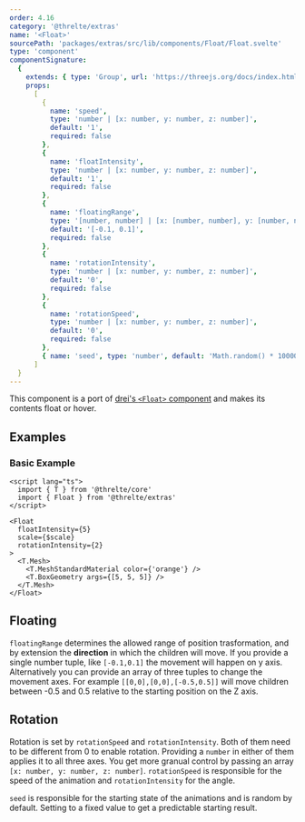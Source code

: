 ```yaml
---
order: 4.16
category: '@threlte/extras'
name: '<Float>'
sourcePath: 'packages/extras/src/lib/components/Float/Float.svelte'
type: 'component'
componentSignature:
  {
    extends: { type: 'Group', url: 'https://threejs.org/docs/index.html#api/en/objects/Group' },
    props:
      [
        {
          name: 'speed',
          type: 'number | [x: number, y: number, z: number]',
          default: '1',
          required: false
        },
        {
          name: 'floatIntensity',
          type: 'number | [x: number, y: number, z: number]',
          default: '1',
          required: false
        },
        {
          name: 'floatingRange',
          type: '[number, number] | [x: [number, number], y: [number, number], z: [number, number]]',
          default: '[-0.1, 0.1]',
          required: false
        },
        {
          name: 'rotationIntensity',
          type: 'number | [x: number, y: number, z: number]',
          default: '0',
          required: false
        },
        {
          name: 'rotationSpeed',
          type: 'number | [x: number, y: number, z: number]',
          default: '0',
          required: false
        },
        { name: 'seed', type: 'number', default: 'Math.random() * 10000', required: false }
      ]
  }
---
```


This component is a port of [drei's `<Float>` component](https://github.com/pmndrs/drei#float) and makes its contents float or hover.

<Example path="extras/float" />

## Examples

### Basic Example

```svelte title="FloatingMesh.svelte"
<script lang="ts">
  import { T } from '@threlte/core'
  import { Float } from '@threlte/extras'
</script>

<Float
  floatIntensity={5}
  scale={$scale}
  rotationIntensity={2}
>
  <T.Mesh>
    <T.MeshStandardMaterial color={'orange'} />
    <T.BoxGeometry args={[5, 5, 5]} />
  </T.Mesh>
</Float>
```

## Floating

`floatingRange` determines the allowed range of position trasformation, and by extension the **direction** in which the children will move. If you provide a single number tuple, like `[-0.1,0.1]` the movement will happen on y axis. Alternatively you can provide an array of three tuples to change the movement axes. For example `[[0,0],[0,0],[-0.5,0.5]]` will move children between -0.5 and 0.5 relative to the starting position on the Z axis.

## Rotation

Rotation is set by `rotationSpeed` and `rotationIntensity`. Both of them need to be different from 0 to enable rotation. Providing a `number` in either of them applies it to all three axes. You get more granual control by passing an array `[x: number, y: number, z: number]`. `rotationSpeed` is responsible for the speed of the animation and `rotationIntensity` for the angle.

`seed` is responsible for the starting state of the animations and is random by default. Setting to a fixed value to get a predictable starting result.
